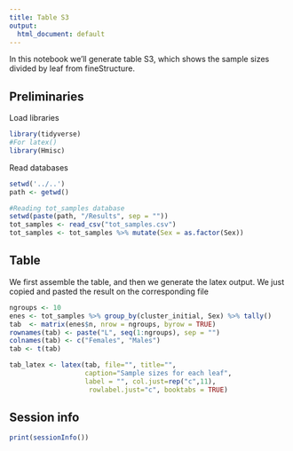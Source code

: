 ```yaml
---
title: Table S3
output:
  html_document: default
---
```


In this notebook we'll generate table S3, which shows the sample sizes divided by leaf from fineStructure.

## Preliminaries

Load libraries

```r
library(tidyverse)
#For latex()
library(Hmisc)
```

Read databases

```r
setwd('../..')
path <- getwd()

#Reading tot_samples database
setwd(paste(path, "/Results", sep = ""))
tot_samples <- read_csv("tot_samples.csv")
tot_samples <- tot_samples %>% mutate(Sex = as.factor(Sex))
```

## Table

We first assemble the table, and then we generate the latex output. We just copied and pasted the result on the corresponding file

```r
ngroups <- 10
enes <- tot_samples %>% group_by(cluster_initial, Sex) %>% tally()
tab  <- matrix(enes$n, nrow = ngroups, byrow = TRUE)
rownames(tab) <- paste("L", seq(1:ngroups), sep = "")
colnames(tab) <- c("Females", "Males")
tab <- t(tab)

tab_latex <- latex(tab, file="", title="", 
                   caption="Sample sizes for each leaf", 
                   label = "", col.just=rep("c",11),
                    rowlabel.just="c", booktabs = TRUE)

```

## Session info

```r
print(sessionInfo())
```

